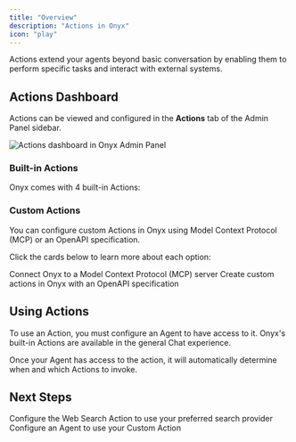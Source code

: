 ```yaml
---
title: "Overview"
description: "Actions in Onyx"
icon: "play"
---
```



Actions extend your agents beyond basic conversation by enabling them to perform specific tasks and interact with
external systems.

## Actions Dashboard

Actions can be viewed and configured in the **Actions** tab of the Admin Panel sidebar.

<img className="rounded-image" src="/assets/admin/actions/actions_overview.png" alt="Actions dashboard in Onyx Admin Panel" />

### Built-in Actions

Onyx comes with 4 built-in Actions:

<BuiltInActionsTable />

### Custom Actions

You can configure custom Actions in Onyx using Model Context Protocol (MCP) or an OpenAPI specification.

Click the cards below to learn more about each option:

<Columns cols={2}>
  <Card title="MCP" icon="handshake" href="/admin/actions/mcp">
    Connect Onyx to a Model Context Protocol (MCP) server
  </Card>
  <Card title="OpenAPI Custom Action" icon="globe" href="/admin/actions/openapi">
    Create custom actions in Onyx with an OpenAPI specification
  </Card>
</Columns>

## Using Actions

To use an Action, you must configure an Agent to have access to it.
Onyx's built-in Actions are available in the general Chat experience.

Once your Agent has access to the action, it will automatically determine when and which Actions to invoke.

## Next Steps

<CardGroup cols={2}>
  <Card title="Configure Web Search" icon="globe" href="/admin/actions/web_search">
    Configure the Web Search Action to use your preferred search provider
  </Card>
  <Card title="Configure an Agent to use your Custom Action" icon="robot" href="/admin/agents/overview">
    Configure an Agent to use your Custom Action
  </Card>
</CardGroup>